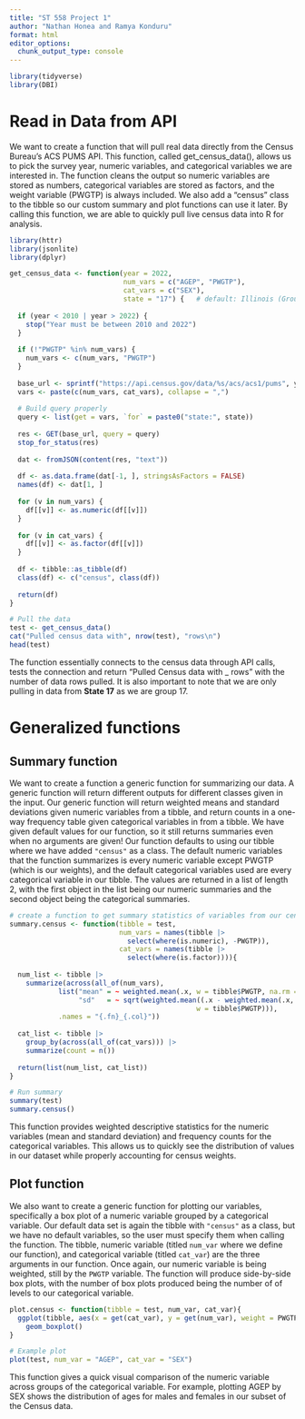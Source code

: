 ```yaml
---
title: "ST 558 Project 1"
author: "Nathan Honea and Ramya Konduru"
format: html
editor_options: 
  chunk_output_type: console
---
```


```r
library(tidyverse)
library(DBI)
```

# Read in Data from API

We want to create a function that will pull real data directly from the Census Bureau’s ACS PUMS API. This function, called get_census_data(), allows us to pick the survey year, numeric variables, and categorical variables we are interested in. The function cleans the output so numeric variables are stored as numbers, categorical variables are stored as factors, and the weight variable (PWGTP) is always included. We also add a "census" class to the tibble so our custom summary and plot functions can use it later. By calling this function, we are able to quickly pull live census data into R for analysis.


```r
library(httr)
library(jsonlite)
library(dplyr)

get_census_data <- function(year = 2022,
                            num_vars = c("AGEP", "PWGTP"), 
                            cat_vars = c("SEX"),
                            state = "17") {   # default: Illinois (Group 17)
  
  if (year < 2010 | year > 2022) {
    stop("Year must be between 2010 and 2022")
  }
  
  if (!"PWGTP" %in% num_vars) {
    num_vars <- c(num_vars, "PWGTP")
  }
  
  base_url <- sprintf("https://api.census.gov/data/%s/acs/acs1/pums", year)
  vars <- paste(c(num_vars, cat_vars), collapse = ",")
  
  # Build query properly
  query <- list(get = vars, `for` = paste0("state:", state))
  
  res <- GET(base_url, query = query)
  stop_for_status(res)
  
  dat <- fromJSON(content(res, "text"))
  
  df <- as.data.frame(dat[-1, ], stringsAsFactors = FALSE)
  names(df) <- dat[1, ]
  
  for (v in num_vars) {
    df[[v]] <- as.numeric(df[[v]])
  }
  
  for (v in cat_vars) {
    df[[v]] <- as.factor(df[[v]])
  }
  
  df <- tibble::as_tibble(df)
  class(df) <- c("census", class(df))
  
  return(df)
}

# Pull the data
test <- get_census_data()
cat("Pulled census data with", nrow(test), "rows\n")
head(test)

```

The function essentially connects to the census data through API calls, tests the connection and return "Pulled Census data with _ rows" with the number of data rows pulled. It is also important to note that we are only pulling in data from **State 17** as we are group 17. 

# Generalized functions

## Summary function

We want to create a function a generic function for summarizing our data. A generic function will return different outputs for different classes given in the input. Our generic function will return weighted means and standard deviations given numeric variables from a tibble, and return counts in a one-way frequency table given categorical variables in from a tibble. We have given default values for our function, so it still returns summaries even when no arguments are given! Our function defaults to using our tibble where we have added `"census"` as a class. The default numeric variables that the function summarizes is every numeric variable except PWGTP (which is our weights), and the default categorical variables used are every categorical variable in our tibble. The values are returned in a list of length 2, with the first object in the list being our numeric summaries and the second object being the categorical summaries.

```r
# create a function to get summary statistics of variables from our census data
summary.census <- function(tibble = test, 
                           num_vars = names(tibble |> 
                             select(where(is.numeric), -PWGTP)), 
                           cat_vars = names(tibble |> 
                             select(where(is.factor)))){
  
  num_list <- tibble |> 
    summarize(across(all_of(num_vars),
            list("mean" = ~ weighted.mean(.x, w = tibble$PWGTP, na.rm = TRUE), 
                 "sd"   = ~ sqrt(weighted.mean((.x - weighted.mean(.x, tibble$PWGTP))^2, 
                                              w = tibble$PWGTP))),
            .names = "{.fn}_{.col}"))
  
  cat_list <- tibble |> 
    group_by(across(all_of(cat_vars))) |>
    summarize(count = n())
  
  return(list(num_list, cat_list))
}

# Run summary
summary(test)
summary.census()

```

This function provides weighted descriptive statistics for the numeric variables (mean and standard deviation) and frequency counts for the categorical variables. This allows us to quickly see the distribution of values in our dataset while properly accounting for census weights.

## Plot function

We also want to create a generic function for plotting our variables, specifically a box plot of a numeric variable grouped by a categorical variable. Our default data set is again the tibble with `"census"` as a class, but we have no default variables, so the user must specify them when calling the function. The tibble, numeric variable (titled `num_var` where we define our function), and categorical variable (titled `cat_var`) are the three arguments in our function. Once again, our numeric variable is being weighted, still by the `PWGTP` variable. The function will produce side-by-side box plots, with the number of box plots produced being the number of of levels to our categorical variable.

```r

plot.census <- function(tibble = test, num_var, cat_var){
  ggplot(tibble, aes(x = get(cat_var), y = get(num_var), weight = PWGTP)) +
    geom_boxplot()
}

# Example plot
plot(test, num_var = "AGEP", cat_var = "SEX")

```
This function gives a quick visual comparison of the numeric variable across groups of the categorical variable. For example, plotting AGEP by SEX shows the distribution of ages for males and females in our subset of the Census data.
